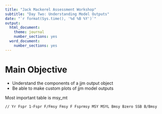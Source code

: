 ```yaml
---
title: "Jack Mackerel Assessment Workshop"
subtitle: "Day Two: Understanding Model Outputs"
date: "`r format(Sys.time(), '%d %B %Y')`"
output:
  html_document:
    theme: journal
    number_sections: yes
  word_document:
    number_sections: yes
---
```


# Main Objective

- Understand the components of a jjm output object
- Be able to make custom plots of jjm model outputs

Most important table is msy_mt
```
// Yr Fspr 1-Fspr F/Fmsy Fmsy F Fsprmsy MSY MSYL Bmsy Bzero SSB B/Bmsy


```